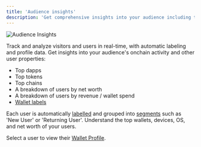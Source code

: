 ```yaml
---
title: 'Audience insights'
description: 'Get comprehensive insights into your audience including their onchain activity, top dapps, tokens, chains, and net worth.'
---
```


<Frame caption="Understand your onchain users with audience insights.">
	<img src="/images/audience-insights.png" alt="Audience Insights" />
</Frame>

Track and analyze visitors and users in real-time, with automatic labeling and profile data. 
Get insights into your audience's onchain activity and other user properties: 
- Top dapps
- Top tokens
- Top chains
- A breakdown of users by net worth
- A breakdown of users by revenue / wallet spend
- <a href="/features/wallet-intelligence/wallet-labels">Wallet labels</a>

Each user is automatically <a href="/features/wallet-intelligence/wallet-labels">labelled</a> and grouped into <a href="/features/wallet-intelligence/segments">segments</a> such as 'New User' or 'Returning User'. 
Understand the top wallets, devices, OS, and net worth of your users. 

Select a user to view their <a href="/features/wallet-intelligence/wallet-profiles">Wallet Profile</a>.
